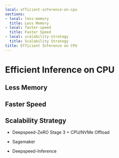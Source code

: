```yaml
---
local: efficient-inference-on-cpu
sections:
- local: less-memory
  title: Less Memory
- local: faster-speed
  title: Faster Speed
- local: scalability-strategy
  title: Scalability Strategy
title: Efficient Inference on CPU
---
```

<script>
</script>
<!--Copyright 2020 The HuggingFace Team. All rights reserved.

Licensed under the Apache License, Version 2.0 (the "License"); you may not use this file except in compliance with
the License. You may obtain a copy of the License at

http://www.apache.org/licenses/LICENSE-2.0

Unless required by applicable law or agreed to in writing, software distributed under the License is distributed on
an "AS IS" BASIS, WITHOUT WARRANTIES OR CONDITIONS OF ANY KIND, either express or implied. See the License for the
-->

<h1 id="efficient-inference-on-cpu">Efficient Inference on CPU</h1>


<h2 id="less-memory">Less Memory</h2>



<h2 id="faster-speed">Faster Speed</h2>




<h2 id="scalability-strategy">Scalability Strategy</h2>

* Deepspeed-ZeRO Stage 3 + CPU/NVMe Offload

* Sagemaker

* Deepspeed-Inference
